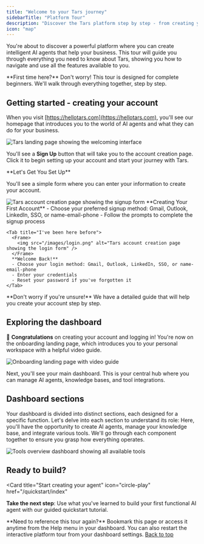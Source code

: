 ```yaml
---
title: "Welcome to your Tars journey"
sidebarTitle: "Platform Tour"
description: "Discover the Tars platform step by step - from creating your account to building your first AI agent"
icon: "map"
---
```



You're about to discover a powerful platform where you can create intelligent AI agents that help your business. This tour will guide you through everything you need to know about Tars, showing you how to navigate and use all the features available to you.

<Note>
  **First time here?** Don't worry! This tour is designed for complete
  beginners. We'll walk through everything together, step by step.
</Note>

## Getting started - creating your account

<Steps>
<Step title="Your first visit to Tars">
  
  When you visit [https://hellotars.com](https://hellotars.com), you'll see our homepage that introduces you to the world of AI agents and what they can do for your business.
  
  <Frame>
  <img src="/images/homepage.png" alt="Tars landing page showing the welcoming interface" />
  </Frame>
  
  You'll see a **Sign Up** button that will take you to the account creation page. Click it to begin setting up your account and start your journey with Tars.
  
</Step>

<Step title="Creating your account">
  **Let's Get You Set Up**
  
  You'll see a simple form where you can enter your information to create your account.
  
  <Tabs>
    <Tab title="I'm completely new">
      <Frame>
        <img src="/images/signup.png" alt="Tars account creation page showing the signup form" />
      </Frame>
      **Creating Your First Account**
      - Choose your preferred signup method: Gmail, Outlook, LinkedIn, SSO, or name-email-phone
      - Follow the prompts to complete the signup process
    </Tab>
    
    <Tab title="I've been here before">
      <Frame>
        <img src="/images/login.png" alt="Tars account creation page showing the login form" />
      </Frame>
      **Welcome Back!**
      - Choose your login method: Gmail, Outlook, LinkedIn, SSO, or name-email-phone
      - Enter your credentials
      - Reset your password if you've forgotten it
    </Tab>
  </Tabs>

  <Card title="Need help with account setup?" icon="user-plus" href="/getting-help/account-setup">
    **Don't worry if you're unsure!** We have a detailed guide that will help you create your account step by step.
  </Card>
</Step>
</Steps>

## Exploring the dashboard

🎉 **Congratulations** on creating your account and logging in! You're now on the onboarding landing page, which introduces you to your personal workspace with a helpful video guide.

<Frame>
  <img
    src="/images/landing.png"
    alt="Onboarding landing page with video guide"
  />
</Frame>

Next, you'll see your main dashboard. This is your central hub where you can manage AI agents, knowledge bases, and tool integrations.

## <Icon icon="grid-2-plus" size="30"/> Dashboard sections

Your dashboard is divided into distinct sections, each designed for a specific function. Let's delve into each section to understand its role:
Here, you'll have the opportunity to create AI agents, manage your knowledge base, and integrate various tools. We'll go through each component together to ensure you grasp how everything operates.

<Tabs>
  <Tab title="Agents" icon="user-robot">
    <AgentsSection />
  </Tab>

  <Tab title="Tools" icon="wrench">
    <Frame>
      <img
        src="/images/dashboard/tools/tools-overview.png"
        alt="Tools overview dashboard showing all available tools"
      />
    </Frame>
    <ToolsOverview />
  </Tab>

  <Tab title="Knowledge" icon="book">
    <KBOverview />
  </Tab>

  <Tab title="Settings" icon="user-gear">
    <ProfileSetting />
  </Tab>

  <Tab title="Support" icon="circle-question">
    <Support/>
  </Tab>
</Tabs>

## Ready to build?

<Card
  title="Start creating your agent"
  icon="circle-play"
  href="/quickstart/index"
>
  **Take the next step**: Use what you've learned to build your first functional
  AI agent with our guided quickstart tutorial.
</Card>

<Note>
  **Need to reference this tour again?** Bookmark this page or access it anytime
  from the Help menu in your dashboard. You can also restart the interactive
  platform tour from your dashboard settings.
</Note>

<a href="#dashboard-sections" className="underline float-right">
  Back to top
</a>
